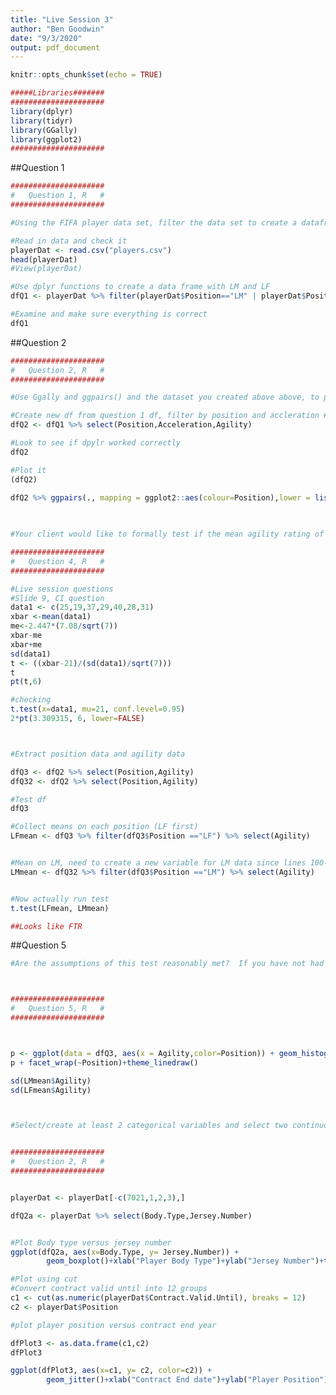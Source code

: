 ```yaml
---
title: "Live Session 3"
author: "Ben Goodwin"
date: "9/3/2020"
output: pdf_document
---
```


```r
knitr::opts_chunk$set(echo = TRUE)
```

```r

#####Libraries#######
#####################
library(dplyr)      
library(tidyr)      
library(GGally)
library(ggplot2)
#####################
```

##Question 1

```r
#####################
#   Question 1, R   #
#####################

#Using the FIFA player data set, filter the data set to create a dataframe that has just the Left Midfielders (LM) and Left Forwards #(LF).  

#Read in data and check it
playerDat <- read.csv("players.csv")
head(playerDat)
#View(playerDat)

#Use dplyr functions to create a data frame with LM and LF
dfQ1 <- playerDat %>% filter(playerDat$Position=="LM" | playerDat$Position =="LF" )

#Examine and make sure everything is correct
dfQ1
```


##Question 2
```r
#####################
#   Question 2, R   #
#####################

#Use Ggally and ggpairs() and the dataset you created above above, to plot the categorical variable Position (LM and LF), versus the continuous variables Acceleration and Agility.  

#Create new df from question 1 df, filter by position and accleration #and agility
dfQ2 <- dfQ1 %>% select(Position,Acceleration,Agility)

#Look to see if dpylr worked correctly
dfQ2 

#Plot it
(dfQ2)

dfQ2 %>% ggpairs(., mapping = ggplot2::aes(colour=Position),lower = list(continuous = wrap("smooth", alpha = 0.3, size=0.1)))
        
        
```
```r
#Your client would like to formally test if the mean agility rating of left midfielders is different than that of #the left forwards.  Perform a 6 – step t-test to test for the difference in these means.  (You may skip step 2 #(draw and shade) if you like.  If you are unfamiliar with the 6-step hypothesis test, see Stat 1 slides or the #Bridge Course to review the 6-step hypothesis test.)

#####################
#   Question 4, R   #
#####################

#Live session questions
#Slide 9, CI question
data1 <- c(25,19,37,29,40,28,31)
xbar <-mean(data1)
me<-2.447*(7.08/sqrt(7))
xbar-me
xbar+me
sd(data1)
t <- ((xbar-21)/(sd(data1)/sqrt(7)))
t
pt(t,6)

#checking
t.test(x=data1, mu=21, conf.level=0.95)
2*pt(3.309315, 6, lower=FALSE)



#Extract position data and agility data

dfQ3 <- dfQ2 %>% select(Position,Agility)
dfQ32 <- dfQ2 %>% select(Position,Agility)

#Test df
dfQ3

#Collect means on each position (LF first)
LFmean <- dfQ3 %>% filter(dfQ3$Position =="LF") %>% select(Agility)


#Mean on LM, need to create a new variable for LM data since lines 100-102 ate LM data
LMmean <- dfQ32 %>% filter(dfQ3$Position =="LM") %>% select(Agility)


#Now actually run test
t.test(LFmean, LMmean)

##Looks like FTR

```


##Question 5

```r

#Are the assumptions of this test reasonably met?  If you have not had Stat 1, simply create a histogram of the agility scores for both groups (LM and LF) and given what you know about the CLT, comment on if you believe the sampling distribution of sample means (of your sample size) will be reasonably normal.  In addition, does there look like there is significant visual evidence to suggest the standard deviations are different? ….. If you have had Stat 1, create the plots listed above (and any other plots you might prefer) and be prepared to be a teacher and teach what you know about the assumptions of the t-test and if those are assumption are reasonably met here.



#####################
#   Question 5, R   #
#####################



p <- ggplot(data = dfQ3, aes(x = Agility,color=Position)) + geom_histogram(binwidth = 3)
p + facet_wrap(~Position)+theme_linedraw()

sd(LMmean$Agility)
sd(LFmean$Agility)




```


```r

#Select/create at least 2 categorical variables and select two continuous variables and perform an EDA.  Also, at least one of the categorical variables should be created from a continuous variable (using the cut() function).


#####################
#   Question 2, R   #
#####################


playerDat <- playerDat[-c(7021,1,2,3),]

dfQ2a <- playerDat %>% select(Body.Type,Jersey.Number)


#Plot Body type versus jersey number
ggplot(dfQ2a, aes(x=Body.Type, y= Jersey.Number)) +
        geom_boxplot()+xlab("Player Body Type")+ylab("Jersey Number")+theme_light()+theme_linedraw()

#Plot using cut
#Convert contract valid until into 12 groups
c1 <- cut(as.numeric(playerDat$Contract.Valid.Until), breaks = 12)
c2 <- playerDat$Position

#plot player position versus contract end year

dfPlot3 <- as.data.frame(c1,c2)
dfPlot3

ggplot(dfPlot3, aes(x=c1, y= c2, color=c2)) +
        geom_jitter()+xlab("Contract End date")+ylab("Player Position")+theme_minimal()+theme(legend.position = "none")+theme(axis.text.x=element_blank())
```

